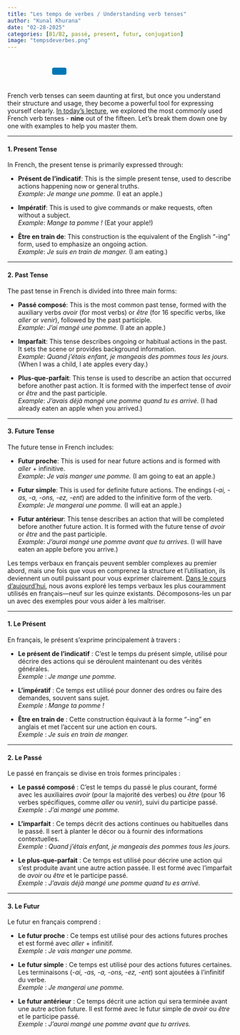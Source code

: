 ```yaml
---
title: "Les temps de verbes / Understanding verb tenses"
author: "Kunal Khurana"
date: "02-28-2025"
categories: [B1/B2, passé, present, futur, conjugation]
image: "tempsdeverbes.png"
---
```


::: {style="text-align: left; padding: 10px;"}
<a href="mailto:info@frenchwithkunal.ca" target="_blank" style="margin: 0 10px; color: #000;"><i class="fas fa-envelope fa-lg"></i></a> <a href="https://www.instagram.com/kunal.khurana7" target="_blank" style="margin: 0 10px; color: #E1306C;"><i class="fab fa-instagram fa-lg"></i></a> <a href="https://frenchwithkunal.ca" target="_blank" style="margin: 0 10px; color: #0077b5;"><i class="fas fa-globe fa-lg"></i></a> <a href="https://whatsapp.com/channel/0029Vb57n2e7dmegpjYpyi3V" target="_blank" style="margin: 0 10px; color: #25D366;"><i class="fab fa-whatsapp fa-lg"></i></a> <button onclick="copyLink()" style="background-color: #0077b5; color: white; padding: 8px 16px; border: none; border-radius: 4px; cursor: pointer; margin-left: 10px;"> <i class="fas fa-copy"></i> </button> [Link copied!]{#copy-message style="margin-left: 10px; color: green; display: none;"}
:::

```{=html}
<script>
  function copyLink() {
    // Get the current page URL
    const url = window.location.href;
    
    // Copy the URL to the clipboard
    navigator.clipboard.writeText(url).then(() => {
      // Show a confirmation message
      const message = document.getElementById("copy-message");
      message.style.display = "inline";
      setTimeout(() => {
        message.style.display = "none";
      }, 2000); // Hide the message after 2 seconds
    });
  }
</script>
```

::: {.content-visible when-profile="english"}


French verb tenses can seem daunting at first, but once you understand their structure and usage, they become a powerful tool for expressing yourself clearly. [In today’s lecture](https://drive.google.com/file/d/1d6abMu8t_2GCdx7MO77UrMFxtPRV6q3-/view?usp=drive_link), we explored the most commonly used French verb tenses - **nine** out of the fifteen. Let’s break them down one by one with examples to help you master them.  

---

#### 1. **Present Tense**  

In French, the present tense is primarily expressed through:  

- **Présent de l’indicatif**: This is the simple present tense, used to describe actions happening now or general truths.  
  *Example*: *Je mange une pomme.* (I eat an apple.)  

- **Impératif**: This is used to give commands or make requests, often without a subject.  
  *Example*: *Mange ta pomme !* (Eat your apple!)  

- **Être en train de**: This construction is the equivalent of the English "-ing" form, used to emphasize an ongoing action.  
  *Example*: *Je suis en train de manger.* (I am eating.)  

---

#### 2. **Past Tense**  

The past tense in French is divided into three main forms:  

- **Passé composé**: This is the most common past tense, formed with the auxiliary verbs *avoir* (for most verbs) or *être* (for 16 specific verbs, like *aller* or *venir*), followed by the past participle.  
  *Example*: *J’ai mangé une pomme.* (I ate an apple.)  

- **Imparfait**: This tense describes ongoing or habitual actions in the past. It sets the scene or provides background information.  
  *Example*: *Quand j’étais enfant, je mangeais des pommes tous les jours.* (When I was a child, I ate apples every day.)  

- **Plus-que-parfait**: This tense is used to describe an action that occurred before another past action. It is formed with the imperfect tense of *avoir* or *être* and the past participle.  
  *Example*: *J’avais déjà mangé une pomme quand tu es arrivé.* (I had already eaten an apple when you arrived.)  

---

#### 3. **Future Tense**  

The future tense in French includes:  

- **Futur proche**: This is used for near future actions and is formed with *aller* + infinitive.  
  *Example*: *Je vais manger une pomme.* (I am going to eat an apple.)  

- **Futur simple**: This is used for definite future actions. The endings (*-ai, -as, -a, -ons, -ez, -ent*) are added to the infinitive form of the verb.  
  *Example*: *Je mangerai une pomme.* (I will eat an apple.)  

- **Futur antérieur**: This tense describes an action that will be completed before another future action. It is formed with the future tense of *avoir* or *être* and the past participle.  
  *Example*: *J’aurai mangé une pomme avant que tu arrives.* (I will have eaten an apple before you arrive.)  

:::

::: {.content-visible when-profile="french"}


Les temps verbaux en français peuvent sembler complexes au premier abord, mais une fois que vous en comprenez la structure et l’utilisation, ils deviennent un outil puissant pour vous exprimer clairement. [Dans le cours d’aujourd’hui](https://drive.google.com/file/d/1d6abMu8t_2GCdx7MO77UrMFxtPRV6q3-/view?usp=drive_link), nous avons exploré les temps verbaux les plus couramment utilisés en français—neuf sur les quinze existants. Décomposons-les un par un avec des exemples pour vous aider à les maîtriser.  

---

#### 1. **Le Présent**  

En français, le présent s’exprime principalement à travers : 

- **Le présent de l’indicatif** : C’est le temps du présent simple, utilisé pour décrire des actions qui se déroulent maintenant ou des vérités générales.  
  *Exemple* : *Je mange une pomme.*  

- **L’impératif** : Ce temps est utilisé pour donner des ordres ou faire des demandes, souvent sans sujet.  
  *Exemple* : *Mange ta pomme !*  

- **Être en train de** : Cette construction équivaut à la forme "-ing" en anglais et met l’accent sur une action en cours.  
  *Exemple* : *Je suis en train de manger.*  

---

#### 2. **Le Passé**  

Le passé en français se divise en trois formes principales :  

- **Le passé composé** : C’est le temps du passé le plus courant, formé avec les auxiliaires *avoir* (pour la majorité des verbes) ou *être* (pour 16 verbes spécifiques, comme *aller* ou *venir*), suivi du participe passé.  
  *Exemple* : *J’ai mangé une pomme.*  

- **L’imparfait** : Ce temps décrit des actions continues ou habituelles dans le passé. Il sert à planter le décor ou à fournir des informations contextuelles.  
  *Exemple* : *Quand j’étais enfant, je mangeais des pommes tous les jours.*  

- **Le plus-que-parfait** : Ce temps est utilisé pour décrire une action qui s’est produite avant une autre action passée. Il est formé avec l’imparfait de *avoir* ou *être* et le participe passé.  
  *Exemple* : *J’avais déjà mangé une pomme quand tu es arrivé.*  

---

#### 3. **Le Futur**  

Le futur en français comprend :

- **Le futur proche** : Ce temps est utilisé pour des actions futures proches et est formé avec *aller* + infinitif.  
  *Exemple* : *Je vais manger une pomme.*  

- **Le futur simple** : Ce temps est utilisé pour des actions futures certaines. Les terminaisons (*-ai, -as, -a, -ons, -ez, -ent*) sont ajoutées à l’infinitif du verbe.  
  *Exemple* : *Je mangerai une pomme.*  

- **Le futur antérieur** : Ce temps décrit une action qui sera terminée avant une autre action future. Il est formé avec le futur simple de *avoir* ou *être* et le participe passé.  
  *Exemple* : *J’aurai mangé une pomme avant que tu arrives.*  

 
:::



